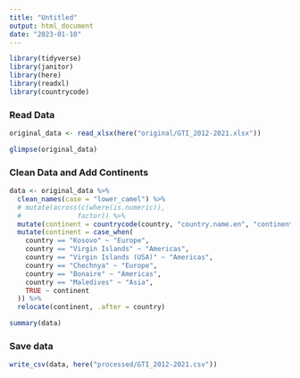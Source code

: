 ---
title: "Untitled"
output: html_document
date: "2023-01-10"
---


```{r}
library(tidyverse)
library(janitor)
library(here)
library(readxl)
library(countrycode)

```



### Read Data


```{r}
original_data <- read_xlsx(here("original/GTI_2012-2021.xlsx"))
```


```{r}
glimpse(original_data)
```



### Clean Data and Add Continents


```{r}
data <- original_data %>%
  clean_names(case = "lower_camel") %>%
  # mutate(across(c(where(is.numeric)),
  #              factor)) %>%
  mutate(continent = countrycode(country, "country.name.en", "continent")) %>%
  mutate(continent = case_when(
    country == "Kosovo" ~ "Europe",
    country == "Virgin Islands" ~ "Americas",
    country == "Virgin Islands (USA)" ~ "Americas",
    country == "Chechnya" ~ "Europe",
    country == "Bonaire" ~ "Americas",
    country == "Maledives" ~ "Asia",
    TRUE ~ continent
  )) %>%
  relocate(continent, .after = country)
```



```{r}
summary(data)

```


### Save data


```{r}
write_csv(data, here("processed/GTI_2012-2021.csv"))
```




